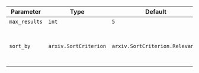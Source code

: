| Parameter     | Type                  | Default                         | Description                             |
| ------------- | --------------------- | ------------------------------- | --------------------------------------- |
| `max_results` | `int`                 | `5`                             | Top articles                            |
| `sort_by`     | `arxiv.SortCriterion` | `arxiv.SortCriterion.Relevance` | Sort criterion for Arxiv search results |
